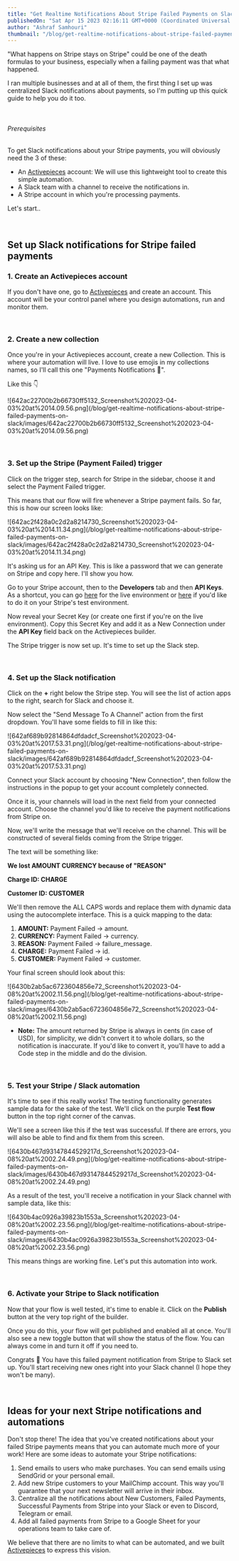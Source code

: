 ```yaml
---
title: "Get Realtime Notifications About Stripe Failed Payments on Slack"
publishedOn: "Sat Apr 15 2023 02:16:11 GMT+0000 (Coordinated Universal Time)"
author: "Ashraf Samhouri"
thumbnail: "/blog/get-realtime-notifications-about-stripe-failed-payments-on-slack/thumbnail.png"
---
```


"What happens on Stripe stays on Stripe" could be one of the death formulas to your business, especially when a failing payment was that what happened.

I ran multiple businesses and at all of them, the first thing I set up was centralized Slack notifications about payments, so I'm putting up this quick guide to help you do it too.

‍

###### Prerequisites

To get Slack notifications about your Stripe payments, you will obviously need the 3 of these:

*   An [Activepieces](https://www.activepieces.com) account: We will use this lightweight tool to create this simple automation.
*   A Slack team with a channel to receive the notifications in.
*   A Stripe account in which you're processing payments.

Let's start..

‍

Set up Slack notifications for Stripe failed payments
-----------------------------------------------------

### 1\. Create an Activepieces account

If you don't have one, go to [Activepieces](https://activepieces.com/) and create an account. This account will be your control panel where you design automations, run and monitor them.

‍

### 2\. Create a new collection

Once you're in your Activepieces account, create a new Collection. This is where your automation will live. I love to use emojis in my collections names, so I'll call this one "Payments Notifications 🚨".

Like this 👇

!\[642ac22700b2b66730ff5132\_Screenshot%202023-04-03%20at%2014.09.56.png\](/blog/get-realtime-notifications-about-stripe-failed-payments-on-slack/images/642ac22700b2b66730ff5132\_Screenshot%202023-04-03%20at%2014.09.56.png)

‍

### 3\. Set up the Stripe (Payment Failed) trigger

Click on the trigger step, search for Stripe in the sidebar, choose it and select the Payment Failed trigger.

This means that our flow will fire whenever a Stripe payment fails. So far, this is how our screen looks like:

!\[642ac2f428a0c2d2a8214730\_Screenshot%202023-04-03%20at%2014.11.34.png\](/blog/get-realtime-notifications-about-stripe-failed-payments-on-slack/images/642ac2f428a0c2d2a8214730\_Screenshot%202023-04-03%20at%2014.11.34.png)

It's asking us for an API Key. This is like a password that we can generate on Stripe and copy here. I'll show you how.

Go to your Stripe account, then to the **Developers** tab and then **API Keys**. As a shortcut, you can go [here](https://dashboard.stripe.com/apikeys) for the live environment or [here](https://dashboard.stripe.com/test/apikeys) if you'd like to do it on your Stripe's test environment.

Now reveal your Secret Key (or create one first if you're on the live environment). Copy this Secret Key and add it as a New Connection under the **API Key** field back on the Activepieces builder.

The Stripe trigger is now set up. It's time to set up the Slack step.

‍

### 4\. Set up the Slack notification

Click on the **+** right below the Stripe step. You will see the list of action apps to the right, search for Slack and choose it.

Now select the "Send Message To A Channel" action from the first dropdown. You'll have some fields to fill in like this:

!\[642af689b92814864dfdadcf\_Screenshot%202023-04-03%20at%2017.53.31.png\](/blog/get-realtime-notifications-about-stripe-failed-payments-on-slack/images/642af689b92814864dfdadcf\_Screenshot%202023-04-03%20at%2017.53.31.png)

Connect your Slack account by choosing "New Connection", then follow the instructions in the popup to get your account completely connected.

Once it is, your channels will load in the next field from your connected account. Choose the channel you'd like to receive the payment notifications from Stripe on.

Now, we'll write the message that we'll receive on the channel. This will be constructed of several fields coming from the Stripe trigger.

The text will be something like:

**We lost AMOUNT CURRENCY because of "REASON"**

**Charge ID: ﻿CHARGE**

**Customer ID: ﻿CUSTOMER**

We'll then remove the ALL CAPS words and replace them with dynamic data using the autocomplete interface. This is a quick mapping to the data:

1.  **AMOUNT:** Payment Failed → amount.
2.  **CURRENCY:** Payment Failed → currency.
3.  **REASON:** Payment Failed → failure\_message.
4.  **CHARGE:** Payment Failed → id.
5.  **CUSTOMER:** Payment Failed → customer.

Your final screen should look about this:

!\[6430b2ab5ac6723604856e72\_Screenshot%202023-04-08%20at%2002.11.56.png\](/blog/get-realtime-notifications-about-stripe-failed-payments-on-slack/images/6430b2ab5ac6723604856e72\_Screenshot%202023-04-08%20at%2002.11.56.png)

*   **Note:** The amount returned by Stripe is always in cents (in case of USD), for simplicity, we didn't convert it to whole dollars, so the notification is inaccurate. If you'd like to convert it, you'll have to add a Code step in the middle and do the division.

‍

### 5\. Test your Stripe / Slack automation

It's time to see if this really works! The testing functionality generates sample data for the sake of the test. We'll click on the purple **Test flow** button in the top right corner of the canvas.

We'll see a screen like this if the test was successful. If there are errors, you will also be able to find and fix them from this screen.

!\[6430b467d93147844529217d\_Screenshot%202023-04-08%20at%2002.24.49.png\](/blog/get-realtime-notifications-about-stripe-failed-payments-on-slack/images/6430b467d93147844529217d\_Screenshot%202023-04-08%20at%2002.24.49.png)

As a result of the test, you'll receive a notification in your Slack channel with sample data, like this:

!\[6430b4ac0926a39823b1553a\_Screenshot%202023-04-08%20at%2002.23.56.png\](/blog/get-realtime-notifications-about-stripe-failed-payments-on-slack/images/6430b4ac0926a39823b1553a\_Screenshot%202023-04-08%20at%2002.23.56.png)

This means things are working fine. Let's put this automation into work.

‍

### 6\. Activate your Stripe to Slack notification

Now that your flow is well tested, it's time to enable it. Click on the **Publish** button at the very top right of the builder.

Once you do this, your flow will get published and enabled all at once. You'll also see a new toggle button that will show the status of the flow. You can always come in and turn it off if you need to.

Congrats 🎉 You have this failed payment notification from Stripe to Slack set up. You'll start receiving new ones right into your Slack channel (I hope they won't be many).

‍

Ideas for your next Stripe notifications and automations
--------------------------------------------------------

Don't stop there! The idea that you've created notifications about your failed Stripe payments means that you can automate much more of your work! Here are some ideas to automate your Stripe notifications:

1.  Send emails to users who make purchases. You can send emails using SendGrid or your personal email.
2.  Add new Stripe customers to your MailChimp account. This way you'll guarantee that your next newsletter will arrive in their inbox.
3.  Centralize all the notifications about New Customers, Failed Payments, Successful Payments from Stripe into your Slack or even to Discord, Telegram or email.
4.  Add all failed payments from Stripe to a Google Sheet for your operations team to take care of.

We believe that there are no limits to what can be automated, and we built [Activepieces](https://www.activepieces.com) to express this vision.

